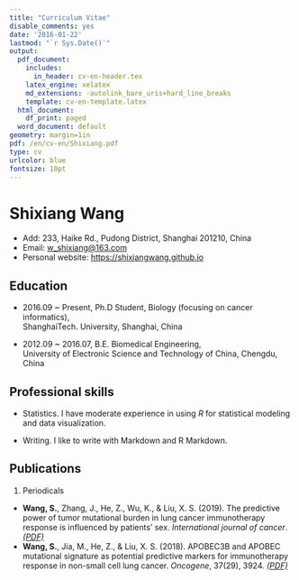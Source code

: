 ```yaml
---
title: "Curriculum Vitae"
disable_comments: yes
date: '2016-01-22'
lastmod: "`r Sys.Date()`"
output:
  pdf_document:
    includes:
      in_header: cv-en-header.tex
    latex_engine: xelatex
    md_extensions: -autolink_bare_uris+hard_line_breaks
    template: cv-en-template.latex
  html_document:
    df_print: paged
  word_document: default
geometry: margin=1in
pdf: /en/cv-en/Shixiang.pdf
type: cv
urlcolor: blue
fontsize: 10pt
---
```


# Shixiang Wang

- Add: 233, Haike Rd., Pudong District, Shanghai 201210, China
- Email: <w_shixiang@163.com>
- Personal website: <https://shixiangwang.github.io>

## Education

- 2016.09 ~ Present, Ph.D Student, Biology (focusing on cancer informatics), <br>
  ShanghaiTech. University, Shanghai, China

- 2012.09 ~ 2016.07, B.E. Biomedical Engineering, <br>
  University of Electronic Science and Technology of China, Chengdu, China


## Professional skills

- Statistics. I have moderate experience in using *R* for statistical modeling and data visualization. 

- Writing. I like to write with Markdown and R Markdown. 

## Publications

1. Periodicals

- **Wang, S.**, Zhang, J., He, Z., Wu, K., & Liu, X. S. (2019). The predictive power of tumor mutational burden in lung cancer immunotherapy response is influenced by patients’ sex. *International journal of cancer*. <i class="fa fa-file-pdf-o"> [(PDF)](https://www.researchgate.net/publication/332372671_The_predictive_power_of_tumor_mutational_burden_in_lung_cancer_immunotherapy_response_is_influenced_by_patients'_sex)</i>
- **Wang, S.**, Jia, M., He, Z., & Liu, X. S. (2018). APOBEC3B and APOBEC mutational signature as potential predictive markers for immunotherapy response in non-small cell lung cancer. *Oncogene*, 37(29), 3924. <i class="fa fa-file-pdf-o"> [(PDF)](https://www.researchgate.net/publication/324781475_APOBEC3B_and_APOBEC_mutational_signature_as_potential_predictive_markers_for_immunotherapy_response_in_non-small_cell_lung_cancer)</i>



